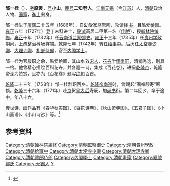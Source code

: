 '''邹一桂'''（{{bd|1686年||1772年|catIdx=Z鄒}}），[[表字|字]]'''原褒'''，[[号|号]]'''小山'''，[[晚号|晚号]]'''二知老人'''，[[江南|江南]][[无锡|无锡]]（今[[江苏|江苏]]）人，[[清朝|清朝]]政治人物、[[画家|画家]]，[[進士|進士]]出身。

邹一桂生于[[康熙|康熙]]二十五年（1686年），自幼受家庭熏陶，攻读[[经书|经书]]，且酷爱[[绘画|绘画]]。[[雍正|雍正]]五年（1727年）登丁未科进士，[[殿试|殿试]]高居二甲第一名（[[传胪|传胪]]），授[[翰林院编修|翰林院编修]]。[[雍正|雍正]]十年（1732年）任[[云南|云南]]道[[监察御史|监察御史]]。[[雍正|雍正]]十三年（1735年）任[[贵州|贵州]][[学政|学政]]期间，上疏整治科场弊端。[[乾隆|乾隆]]七年（1742年）转任[[给事中|给事中]]。后历任[[太常寺|太常寺]][[少卿|少卿]]、[[大理寺卿|大理寺卿]]、[[礼部|礼部]][[侍郎|侍郎]]，官至[[内阁学士|内阁学士]]。

邹一桂为官履职之余，酷爱绘画，其山水效[[宋人|宋人]]，[[花卉|花卉]]学[[恽南田|恽南田]]，清润秀逸，别具一格。他曾精心描绘百科花卉，并各题一诗，集成《百花卷》，进呈[[乾隆帝|乾隆帝]]，乾隆帝深为赞赏，且亦为《百花卷》题写[[绝句|绝句]]百首。

[[乾隆|乾隆]]二十三年（1758年）邹一桂辞职回乡。[[乾隆帝南巡|乾隆帝南巡]]时，曾赐起“画禅颐寿”匾额。[[乾隆|乾隆]]三十六年（1771年）赴[[京師|京]]贺[[孝聖憲皇后|皇太后]]寿辰，加[[尚书|尚书]]衔。第二年回乡，卒于途中，年八十六。

传世诗、画作品有《春华秋实图》、《百花诗卷》、《秋山萧寺图》、《五君子图》、《小山画谱》、《小山诗钞》等。<ref>{{cite web| language =| publisher =中国无锡网| title =邹一桂| url =http://www.wuxi.gov.cn/intowx/card/man/20068/200683126842.shtml| author =| date =| accessdate =}}{{dead link|date=2018年4月 |bot=InternetArchiveBot |fix-attempted=yes }}</ref>

==参考资料==
{{reflist}}

{{清朝人物小作品}}
{{雍正五年丁未科殿試金榜}}
{{DEFAULTSORT:Zou鄒}}

[[Category:清朝翰林院編修|Category:清朝翰林院編修]]
[[Category:清朝監察御史|Category:清朝監察御史]]
[[Category:清朝貴州學政|Category:清朝貴州學政]]
[[Category:清朝給事中|Category:清朝給事中]]
[[Category:清朝太常寺少卿|Category:清朝太常寺少卿]]
[[Category:清朝大理寺卿|Category:清朝大理寺卿]]
[[Category:清朝禮部侍郎|Category:清朝禮部侍郎]]
[[Category:內閣學士|Category:內閣學士]]
[[Category:清朝畫家|Category:清朝畫家]]
[[Category:毗陵鄒氏|Category:毗陵鄒氏]]
[[Category:无锡人|Category:无锡人]]
[[Category:邹姓|Y]]